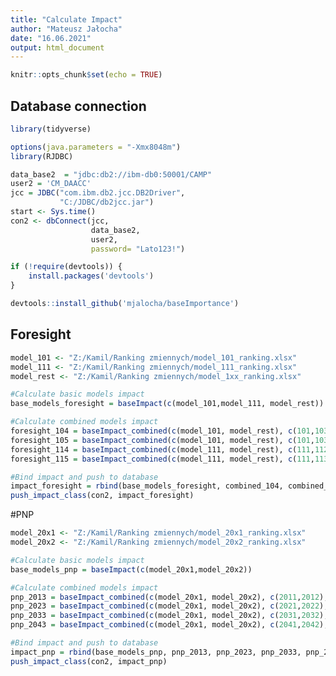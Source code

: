 ```yaml
---
title: "Calculate Impact"
author: "Mateusz Jałocha"
date: "16.06.2021"
output: html_document
---
```


```r
knitr::opts_chunk$set(echo = TRUE)
```

## Database connection

```r
library(tidyverse)

options(java.parameters = "-Xmx8048m")
library(RJDBC)

data_base2  = "jdbc:db2://ibm-db0:50001/CAMP"
user2 = 'CM_DAACC'
jcc = JDBC("com.ibm.db2.jcc.DB2Driver",
           "C:/JDBC/db2jcc.jar")
start <- Sys.time()
con2 <- dbConnect(jcc,
                  data_base2,
                  user2,
                  password= "Lato123!")
```

```r
if (!require(devtools)) {
    install.packages('devtools')
}    

devtools::install_github('mjalocha/baseImportance')

```

## Foresight

```r
model_101 <- "Z:/Kamil/Ranking zmiennych/model_101_ranking.xlsx"
model_111 <- "Z:/Kamil/Ranking zmiennych/model_111_ranking.xlsx"
model_rest <- "Z:/Kamil/Ranking zmiennych/model_1xx_ranking.xlsx"

#Calculate basic models impact
base_models_foresight = baseImpact(c(model_101,model_111, model_rest))

#Calculate combined models impact
foresight_104 = baseImpact_combined(c(model_101, model_rest), c(101,103), 104)
foresight_105 = baseImpact_combined(c(model_101, model_rest), c(101,103), 105)
foresight_114 = baseImpact_combined(c(model_111, model_rest), c(111,112), 114)
foresight_115 = baseImpact_combined(c(model_111, model_rest), c(111,113), 115)

#Bind impact and push to database
impact_foresight = rbind(base_models_foresight, combined_104, combined_105, combined_114, combined_115)
push_impact_class(con2, impact_foresight)

```

#PNP

```r
model_20x1 <- "Z:/Kamil/Ranking zmiennych/model_20x1_ranking.xlsx"
model_20x2 <- "Z:/Kamil/Ranking zmiennych/model_20x2_ranking.xlsx"

#Calculate basic models impact
base_models_pnp = baseImpact(c(model_20x1,model_20x2))

#Calculate combined models impact
pnp_2013 = baseImpact_combined(c(model_20x1, model_20x2), c(2011,2012), 2013)
pnp_2023 = baseImpact_combined(c(model_20x1, model_20x2), c(2021,2022), 2023)
pnp_2033 = baseImpact_combined(c(model_20x1, model_20x2), c(2031,2032), 2033)
pnp_2043 = baseImpact_combined(c(model_20x1, model_20x2), c(2041,2042), 2043)

#Bind impact and push to database
impact_pnp = rbind(base_models_pnp, pnp_2013, pnp_2023, pnp_2033, pnp_2043)
push_impact_class(con2, impact_pnp)
```

